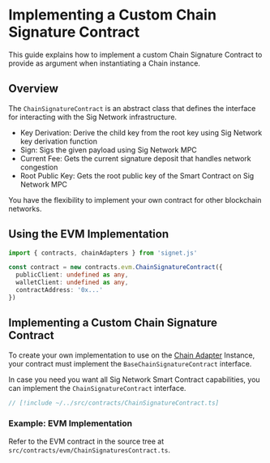# Implementing a Custom Chain Signature Contract

This guide explains how to implement a custom Chain Signature Contract to provide as argument when instantiating a Chain instance.

## Overview

The `ChainSignatureContract` is an abstract class that defines the interface for interacting with the Sig Network infrastructure.

- Key Derivation: Derive the child key from the root key using Sig Network key derivation function
- Sign: Sigs the given payload using Sig Network MPC
- Current Fee: Gets the current signature deposit that handles network congestion
- Root Public Key: Gets the root public key of the Smart Contract on Sig Network MPC

You have the flexibility to implement your own contract for other blockchain networks.

## Using the EVM Implementation

```ts twoslash
import { contracts, chainAdapters } from 'signet.js'

const contract = new contracts.evm.ChainSignatureContract({
  publicClient: undefined as any,
  walletClient: undefined as any,
  contractAddress: '0x...'
})
```

## Implementing a Custom Chain Signature Contract

To create your own implementation to use on the [Chain Adapter](/primitives/chain-adapter-interface.mdx) Instance, your contract must implement the `BaseChainSignatureContract` interface.

In case you need you want all Sig Network Smart Contract capabilities, you can implement the `ChainSignatureContract` interface.

```ts twoslash
// [!include ~/../src/contracts/ChainSignatureContract.ts]
```

### Example: EVM Implementation

Refer to the EVM contract in the source tree at `src/contracts/evm/ChainSignaturesContract.ts`.
